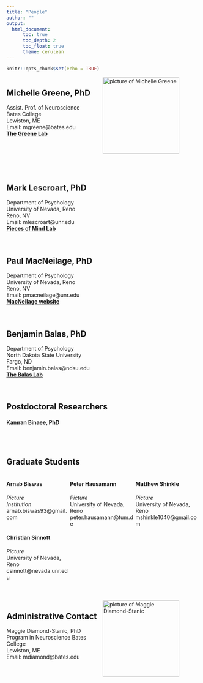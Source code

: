 ---
title: "People"
author: ""
output: 
  html_document:
      toc: true
      toc_depth: 2
      toc_float: true
      theme: cerulean
---

```{r setup, include=FALSE}
knitr::opts_chunk$set(echo = TRUE)
```
<style>
.column-left{
  float: left;
  width: 50%;
  text-align: left;
}
}
.column-right{
  float: right;
  width: 50%;
  text-align: left;
}
</style>


<div class="column-left">
## Michelle Greene, PhD  
Assist. Prof. of Neuroscience  
Bates College  
Lewiston, ME  
Email: mgreene@bates.edu  
**[The Greene Lab](http://michellegreene.org/index.html)**  
</div>
<div class="column-right">
<img src="MichelleGreene.jpg" width="200x" alt="picture of Michelle Greene">
</div>
\
\

## Mark Lescroart, PhD  
Department of Psychology  
University of Nevada, Reno  
Reno, NV  
Email: mlescroart@unr.edu  
**[Pieces of Mind Lab](http://piecesofmind.psyc.unr.edu/)**  
\
\

## Paul MacNeilage, PhD  
Department of Psychology  
University of Nevada, Reno  
Reno, NV  
Email: pmacneilage@unr.edu  
**[MacNeilage website](https://www.unr.edu/neuroscience/people/paul-macneilage)**  
\
\

## Benjamin Balas, PhD  
Department of Psychology  
North Dakota State University  
Fargo, ND  
Email: benjamin.balas@ndsu.edu  
**[The Balas Lab](https://sites.google.com/site/benjaminbalas/)**  
\
\

## Postdoctoral Researchers
#### Kamran Binaee, PhD

\
\

## Graduate Students
<style>
.column-l{
  float: left;
  width: 33%;
  text-align: left;
}
.column-c{
  display: inline-block;
  width: 33%;
  text-align: left;
}
.column-r{
  float: right;
  width: 33%;
  text-align: left;
}
</style>


<div class="column-l">
#### Arnab Biswas
*Picture*  
*Institution*   
arnab.biswas93@gmail.com  
\

#### Christian Sinnott  
*Picture*  
University of Nevada, Reno  
csinnott@nevada.unr.edu  
</div>
<div class="column-c">
#### Peter Hausamann  
*Picture*  
University of Nevada, Reno    
peter.hausamann@tum.de    
</div>
<div class="column-r">
#### Matthew Shinkle  
*Picture*  
University of Nevada, Reno    
mshinkle1040@gmail.com    
</div>
\
\
\
\
\
\


<style>
.column-left{
  float: left;
  width: 50%;
  text-align: left;
}
}
.column-right{
  float: right;
  width: 50%;
  text-align: left;
}
</style>
\
\

<div class="column-left">
## Administrative Contact  
Maggie Diamond-Stanic, PhD  
Program in Neuroscience
Bates College  
Lewiston, ME  
Email: mdiamond@bates.edu  
</div>
<div class="column-right2">
<img src="MaggieDS.jpg" width="200x" alt="picture of Maggie Diamond-Stanic">
</div>

